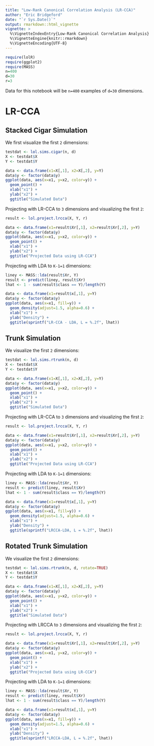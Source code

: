 ```yaml
---
title: "Low-Rank Canonical Correlation Analysis (LR-CCA)"
author: "Eric Bridgeford"
date: "`r Sys.Date()`"
output: rmarkdown::html_vignette
vignette: >
  %\VignetteIndexEntry{Low-Rank Canonical Correlation Analysis}
  %\VignetteEngine{knitr::rmarkdown}
  %\VignetteEncoding{UTF-8}
---
```


```r
require(lolR)
require(ggplot2)
require(MASS)
n=400
d=30
r=3
```

Data for this notebook will be `n=400` examples of `d=30` dimensions.

# LR-CCA

## Stacked Cigar Simulation

We first visualize the first `2` dimensions:

```r
testdat <- lol.sims.cigar(n, d)
X <- testdat$X
Y <- testdat$Y

data <- data.frame(x1=X[,1], x2=X[,2], y=Y)
data$y <- factor(data$y)
ggplot(data, aes(x=x1, y=x2, color=y)) +
  geom_point() +
  xlab("x1") +
  ylab("x2") +
  ggtitle("Simulated Data")
```

Projecting with LR-CCA to `3` dimensions and visualizing the first `2`:

```r
result <- lol.project.lrcca(X, Y, r)

data <- data.frame(x1=result$Xr[,1], x2=result$Xr[,2], y=Y)
data$y <- factor(data$y)
ggplot(data, aes(x=x1, y=x2, color=y)) +
  geom_point() +
  xlab("x1") +
  ylab("x2") +
  ggtitle("Projected Data using LR-CCA")
```

Projecting with LDA to `K-1=1` dimensions:

```r
liney <- MASS::lda(result$Xr, Y)
result <- predict(liney, result$Xr)
lhat <- 1 - sum(result$class == Y)/length(Y)

data <- data.frame(x1=result$x[,1], y=Y)
data$y <- factor(data$y)
ggplot(data, aes(x=x1, fill=y)) +
  geom_density(adjust=1.5, alpha=0.6) +
  xlab("x1") +
  ylab("Density") +
  ggtitle(sprintf("LR-CCA - LDA, L = %.2f", lhat))
```

## Trunk Simulation

We visualize the first `2` dimensions:

```r
testdat <- lol.sims.rtrunk(n, d)
X <- testdat$X
Y <- testdat$Y

data <- data.frame(x1=X[,1], x2=X[,2], y=Y)
data$y <- factor(data$y)
ggplot(data, aes(x=x1, y=x2, color=y)) +
  geom_point() +
  xlab("x1") +
  ylab("x2") +
  ggtitle("Simulated Data")
```

Projecting with LR-CCA to `3` dimensions and visualizing the first `2`:

```r
result <- lol.project.lrcca(X, Y, r)

data <- data.frame(x1=result$Xr[,1], x2=result$Xr[,2], y=Y)
data$y <- factor(data$y)
ggplot(data, aes(x=x1, y=x2, color=y)) +
  geom_point() +
  xlab("x1") +
  ylab("x2") +
  ggtitle("Projected Data using LR-CCA")
```

Projecting with LDA to `K-1=1` dimensions:

```r
liney <- MASS::lda(result$Xr, Y)
result <- predict(liney, result$Xr)
lhat <- 1 - sum(result$class == Y)/length(Y)

data <- data.frame(x1=result$x[,1], y=Y)
data$y <- factor(data$y)
ggplot(data, aes(x=x1, fill=y)) +
  geom_density(adjust=1.5, alpha=0.6) +
  xlab("x1") +
  ylab("Density") +
  ggtitle(sprintf("LRCCA-LDA, L = %.2f", lhat))
```

## Rotated Trunk Simulation

We visualize the first `2` dimensions:

```r
testdat <- lol.sims.rtrunk(n, d, rotate=TRUE)
X <- testdat$X
Y <- testdat$Y

data <- data.frame(x1=X[,1], x2=X[,2], y=Y)
data$y <- factor(data$y)
ggplot(data, aes(x=x1, y=x2, color=y)) +
  geom_point() +
  xlab("x1") +
  ylab("x2") +
  ggtitle("Simulated Data")
```

Projecting with LRCCA to `3` dimensions and visualizing the first `2`:

```r
result <- lol.project.lrcca(X, Y, r)

data <- data.frame(x1=result$Xr[,1], x2=result$Xr[,2], y=Y)
data$y <- factor(data$y)
ggplot(data, aes(x=x1, y=x2, color=y)) +
  geom_point() +
  xlab("x1") +
  ylab("x2") +
  ggtitle("Projected Data using LR-CCA")
```

Projecting with LDA to `K-1=1` dimensions:

```r
liney <- MASS::lda(result$Xr, Y)
result <- predict(liney, result$Xr)
lhat <- 1 - sum(result$class == Y)/length(Y)

data <- data.frame(x1=result$x[,1], y=Y)
data$y <- factor(data$y)
ggplot(data, aes(x=x1, fill=y)) +
  geom_density(adjust=1.5, alpha=0.6) +
  xlab("x1") +
  ylab("Density") +
  ggtitle(sprintf("LRCCA-LDA, L = %.2f", lhat))
```
